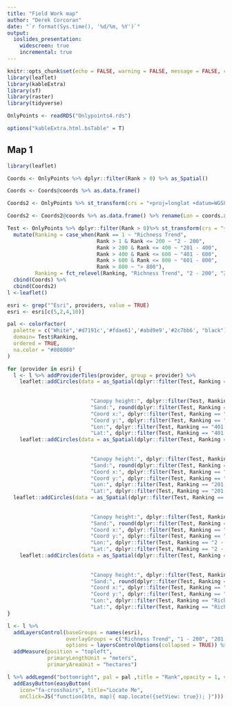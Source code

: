 ```yaml
---
title: "Field Work map"
author: "Derek Corcoran"
date: "`r format(Sys.time(), '%d/%m, %Y')`"
output:
  ioslides_presentation:
    widescreen: true
    incremental: true
---
```


```r
knitr::opts_chunk$set(echo = FALSE, warning = FALSE, message = FALSE, cache = FALSE, tidy = TRUE, tidy.opts= list(blank = FALSE, width.cutoff = 60))
library(leaflet)
library(kableExtra)
library(sf)
library(raster)
library(tidyverse)

OnlyPoints <- readRDS("Onlypoints4.rds")

options("kableExtra.html.bsTable" = T)
```

## Map 1

```r
library(leaflet)

Coords <- OnlyPoints %>% dplyr::filter(Rank > 0) %>% as_Spatial()

Coords <- Coords@coords %>% as.data.frame()

Coords2 <- OnlyPoints %>% st_transform(crs = "+proj=longlat +datum=WGS84") %>% dplyr::filter(Rank > 0) %>% as_Spatial()

Coords2 <- Coords2@coords %>% as.data.frame() %>% rename(Lon = coords.x1, Lat = coords.x2)

Test <- OnlyPoints %>% dplyr::filter(Rank > 0)%>% st_transform(crs = "+proj=longlat +datum=WGS84") %>% 
  mutate(Ranking = case_when(Rank == 1 ~ "Richness Trend",
                             Rank > 1 & Rank <= 200 ~ "2 - 200",
                             Rank > 200 & Rank <= 400 ~ "201 - 400",
                             Rank > 400 & Rank <= 600 ~ "401 - 600",
                             Rank > 600 & Rank <= 800 ~ "601 - 800",
                             Rank > 800 ~ "> 800"),
         Ranking = fct_relevel(Ranking, "Richness Trend", "2 - 200", "201 - 400","401 - 600", "601 - 800")) %>% 
  cbind(Coords) %>% 
  cbind(Coords2)
l <-leaflet()

esri <- grep("^Esri", providers, value = TRUE)
esri <- esri[c(5,2,4,10)]

pal <- colorFactor(
  palette = c("White",'#d7191c','#fdae61','#abd9e9','#2c7bb6', "black"),
  domain= Test$Ranking,
  ordered = TRUE,
  na.color = "#808080"
)

for (provider in esri) {
  l <- l %>% addProviderTiles(provider, group = provider) %>% 
    leaflet::addCircles(data = as_Spatial(dplyr::filter(Test, Ranking == "401 - 600")), group = "401 - 600", color = ~pal(Ranking), popup = paste("<b>Ranking:", dplyr::filter(Test, Ranking == "401 - 600")$Rank,"</b>", "<br>", 
                                                                                    "Habitat:", dplyr::filter(Test, Ranking == "401 - 600")$habtype, "<br>",
                                                                                    "Dataset:", Test$Dataset, "<br>",
                           "Canopy height:", dplyr::filter(Test, Ranking == "401 - 600")$Canopy_Height, "<br>",
                           "Sand:", round(dplyr::filter(Test, Ranking == "401 - 600")$afsandno + dplyr::filter(Test, Ranking == "401 - 600")$agsandno), "<br>",
                           "Coord x:", dplyr::filter(Test, Ranking == "401 - 600")$coords.x1, "<br>",
                           "Coord y:", dplyr::filter(Test, Ranking == "401 - 600")$coords.x2, "<br>",
                           "Lon:", dplyr::filter(Test, Ranking == "401 - 600")$Lon, "<br>",
                           "Lat:", dplyr::filter(Test, Ranking == "401 - 600")$Lat)) %>%
    leaflet::addCircles(data = as_Spatial(dplyr::filter(Test, Ranking == "201 - 400")), group = "201 - 400", color = ~pal(Ranking), popup = paste("<b>Ranking:", dplyr::filter(Test, Ranking == "201 - 400")$Rank,"</b>", "<br>", 
                                                                                    "Habitat:", dplyr::filter(Test, Ranking == "201 - 400")$habtype, "<br>",
                                                                                    "Dataset:", dplyr::filter(Test, Ranking == "201 - 400")$Dataset, "<br>",
                           "Canopy height:", dplyr::filter(Test, Ranking == "201 - 400")$Canopy_Height, "<br>",
                           "Sand:", round(dplyr::filter(Test, Ranking == "201 - 400")$afsandno + dplyr::filter(Test, Ranking == "201 - 400")$agsandno), "<br>",
                           "Coord x:", dplyr::filter(Test, Ranking == "201 - 400")$coords.x1, "<br>",
                           "Coord y:", dplyr::filter(Test, Ranking == "201 - 400")$coords.x2, "<br>",
                           "Lon:", dplyr::filter(Test, Ranking == "201 - 400")$Lon, "<br>",
                           "Lat:", dplyr::filter(Test, Ranking == "201 - 400")$Lat)) %>% 
  leaflet::addCircles(data = as_Spatial(dplyr::filter(Test, Ranking == "2 - 200")), group = "1 - 200", color = ~pal(Ranking), popup = paste("<b>Ranking:", dplyr::filter(Test, Ranking == "2 - 200")$Rank,"</b>", "<br>", 
                                                                                    "Habitat:", dplyr::filter(Test, Ranking == "2 - 200")$habtype, "<br>",
                                                                                    "Dataset:", dplyr::filter(Test, Ranking == "2 - 200")$Dataset, "<br>",
                           "Canopy height:", dplyr::filter(Test, Ranking == "2 - 200")$Canopy_Height, "<br>",
                           "Sand:", round(dplyr::filter(Test, Ranking == "2 - 200")$afsandno + dplyr::filter(Test, Ranking == "2 - 200")$agsandno), "<br>",
                           "Coord x:", dplyr::filter(Test, Ranking == "2 - 200")$coords.x1, "<br>",
                           "Coord y:", dplyr::filter(Test, Ranking == "2 - 200")$coords.x2, "<br>",
                           "Lon:", dplyr::filter(Test, Ranking == "2 - 200")$Lon, "<br>",
                           "Lat:", dplyr::filter(Test, Ranking == "2 - 200")$Lat))%>% 
    leaflet::addCircles(data = as_Spatial(dplyr::filter(Test, Ranking == "Richness Trend")), group = "Richness Trend", color = ~pal(Ranking), popup = paste("<b>Ranking:", dplyr::filter(Test, Ranking == "Richness Trend")$Rank,"</b>", "<br>", 
                                                                                    "Habitat:", dplyr::filter(Test, Ranking == "Richness Trend")$habtype, "<br>",
                                                                                    "Dataset:", dplyr::filter(Test, Ranking == "Richness Trend")$Dataset, "<br>",
                           "Canopy height:", dplyr::filter(Test, Ranking == "Richness Trend")$Canopy_Height, "<br>",
                           "Sand:", round(dplyr::filter(Test, Ranking == "Richness Trend")$afsandno + dplyr::filter(Test, Ranking == "Richness Trend")$agsandno), "<br>",
                           "Coord x:", dplyr::filter(Test, Ranking == "Richness Trend")$coords.x1, "<br>",
                           "Coord y:", dplyr::filter(Test, Ranking == "Richness Trend")$coords.x2, "<br>",
                           "Lon:", dplyr::filter(Test, Ranking == "Richness Trend")$Lon, "<br>",
                           "Lat:", dplyr::filter(Test, Ranking == "Richness Trend")$Lat))   
}

l <- l %>%
  addLayersControl(baseGroups = names(esri),
                   overlayGroups = c("Richness Trend", "1 - 200", "201 - 400", "401 - 600"),
                   options = layersControlOptions(collapsed = TRUE)) %>%
  addMeasure(position = "topleft",
             primaryLengthUnit = "meters",
             primaryAreaUnit = "hectares")

l %>% addLegend("bottomright", pal = pal ,title = "Rank",opacity = 1, values = Test$Ranking) %>%
  addEasyButton(easyButton(
    icon="fa-crosshairs", title="Locate Me",
    onClick=JS("function(btn, map){ map.locate({setView: true}); }")))
```
